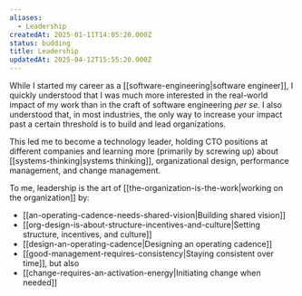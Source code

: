 ```yaml
---
aliases:
  - Leadership
createdAt: 2025-01-11T14:05:20.000Z
status: budding
title: Leadership
updatedAt: 2025-04-12T15:55:20.000Z
---
```

While I started my career as a [[software-engineering|software engineer]], I quickly understood that I was much more interested in the real-world impact of my work than in the craft of software engineering _per se._ I also understood that, in most industries, the only way to increase your impact past a certain threshold is to build and lead organizations.

This led me to become a technology leader, holding CTO positions at different companies and learning more (primarily by screwing up) about [[systems-thinking|systems thinking]], organizational design, performance management, and change management.

To me, leadership is the art of [[the-organization-is-the-work|working on the organization]] by:

- [[an-operating-cadence-needs-shared-vision|Building shared vision]]
- [[org-design-is-about-structure-incentives-and-culture|Setting structure, incentives, and culture]]
- [[design-an-operating-cadence|Designing an operating cadence]]
- [[good-management-requires-consistency|Staying consistent over time]], but also
- [[change-requires-an-activation-energy|Initiating change when needed]]
